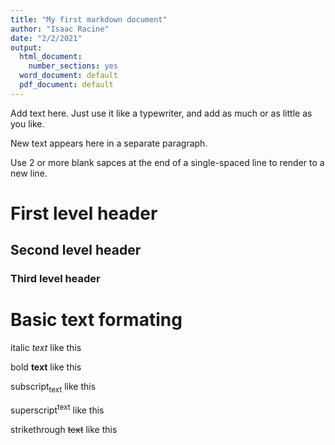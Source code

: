 ---
title: "My first markdown document"
author: "Isaac Racine"
date: "2/2/2021"
output:
  html_document: 
    number_sections: yes
  word_document: default
  pdf_document: default
---

Add text here. Just use it like a typewriter, and add as much or as little as you like.

New text appears here in a separate paragraph.

Use 2 or more blank sapces at the end of a single-spaced line to render to a new line.

# First level header

## Second level header

### Third level header

# Basic text formating

italic *text* like this


bold **text** like this

subscript~text~ like this 

superscript^text^ like this

strikethrough ~~text~~ like this